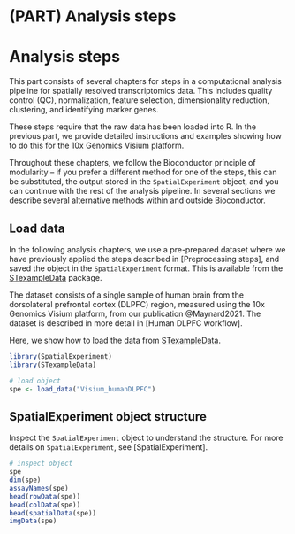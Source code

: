 # (PART) Analysis steps {-}

# Analysis steps

This part consists of several chapters for steps in a computational analysis pipeline for spatially resolved transcriptomics data. This includes quality control (QC), normalization, feature selection, dimensionality reduction, clustering, and identifying marker genes.

These steps require that the raw data has been loaded into R. In the previous part, we provide detailed instructions and examples showing how to do this for the 10x Genomics Visium platform.

Throughout these chapters, we follow the Bioconductor principle of modularity -- if you prefer a different method for one of the steps, this can be substituted, the output stored in the `SpatialExperiment` object, and you can continue with the rest of the analysis pipeline. In several sections we describe several alternative methods within and outside Bioconductor.



## Load data

In the following analysis chapters, we use a pre-prepared dataset where we have previously applied the steps described in [Preprocessing steps], and saved the object in the `SpatialExperiment` format. This is available from the [STexampleData](https://github.com/lmweber/STexampleData) package.

The dataset consists of a single sample of human brain from the dorsolateral prefrontal cortex (DLPFC) region, measured using the 10x Genomics Visium platform, from our publication @Maynard2021. The dataset is described in more detail in [Human DLPFC workflow].

Here, we show how to load the data from [STexampleData](https://github.com/lmweber/STexampleData).

```r
library(SpatialExperiment)
library(STexampleData)

# load object
spe <- load_data("Visium_humanDLPFC")
```



## SpatialExperiment object structure

Inspect the `SpatialExperiment` object to understand the structure. For more details on `SpatialExperiment`, see [SpatialExperiment].

```r
# inspect object
spe
dim(spe)
assayNames(spe)
head(rowData(spe))
head(colData(spe))
head(spatialData(spe))
imgData(spe)
```


